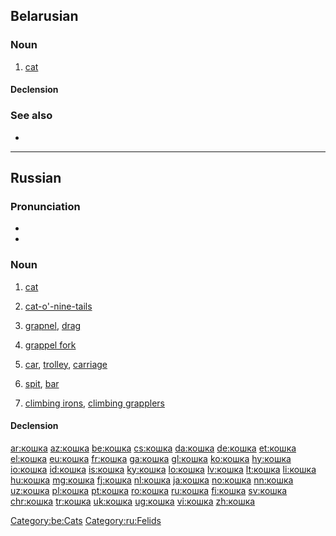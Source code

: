 ==Belarusian==
{{wikipedia|lang=be}}

===Noun===
{{head|be|noun}}

# [[cat]]

====Declension====
{{be-decl-noun|ко́шка|ко́шкі|ко́шкі|ко́шак|ко́шцы|ко́шкам|ко́шку|ко́шак|ко́шкай|ко́шкамі|ко́шцы|ко́шках}}

===See also===
* {{l|be|кот}}

[[Category:be:Cats]]

----

==Russian==

===Pronunciation===
* {{ru-IPA|ко́шка}}
* {{audio|Ru-кошка.ogg|audio|lang=ru}}

===Noun===
{{ru-noun+|ко́шка|*|a=an}}

# [[cat]]
#: {{ux|ru|жить как '''ко́шка''' с собакой|to lead a cat-and-dog life|inline=1}}
#: {{ux|ru|игра́ть в '''кошки'''-мышки|play cat-and-mouse|inline=1}}
#: {{ux|ru|но́чью все '''кошки''' се́ры|at night all cats are gray|inline=1}}
#: {{ux|ru|у него́ '''кошки''' скребу́т на се́рдце|he is sick at heart (very upset)|inline=1}}
# [[cat-o'-nine-tails]]
# {{lb|ru|technical}} [[grapnel]], [[drag]]
# {{lb|ru|technical}} [[grappel fork]]
# {{lb|ru|cranes}} [[car]], [[trolley]], [[carriage]]
# {{lb|ru|geology}} [[spit]], [[bar]]
# {{lb|ru|in the plural}} [[climbing irons]], [[climbing grapplers]]

====Declension====
{{ru-noun-table|ко́шка|*|a=an}}

[[Category:ru:Felids]]

[[ar:кошка]]
[[az:кошка]]
[[be:кошка]]
[[cs:кошка]]
[[da:кошка]]
[[de:кошка]]
[[et:кошка]]
[[el:кошка]]
[[eu:кошка]]
[[fr:кошка]]
[[ga:кошка]]
[[gl:кошка]]
[[ko:кошка]]
[[hy:кошка]]
[[io:кошка]]
[[id:кошка]]
[[is:кошка]]
[[ky:кошка]]
[[lo:кошка]]
[[lv:кошка]]
[[lt:кошка]]
[[li:кошка]]
[[hu:кошка]]
[[mg:кошка]]
[[fj:кошка]]
[[nl:кошка]]
[[ja:кошка]]
[[no:кошка]]
[[nn:кошка]]
[[uz:кошка]]
[[pl:кошка]]
[[pt:кошка]]
[[ro:кошка]]
[[ru:кошка]]
[[fi:кошка]]
[[sv:кошка]]
[[chr:кошка]]
[[tr:кошка]]
[[uk:кошка]]
[[ug:кошка]]
[[vi:кошка]]
[[zh:кошка]]